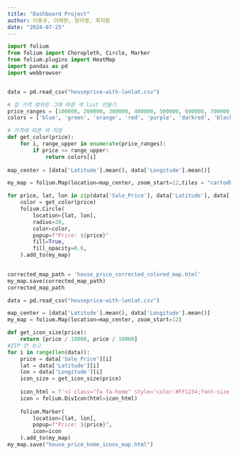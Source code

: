 ```yaml
---
title: "Dashboard Project"
author: 이용규, 이태현, 정아영, 최지원
date: "2024-07-25"
---
```


```python
import folium
from folium import Choropleth, Circle, Marker
from folium.plugins import HeatMap
import pandas as pd
import webbrowser


data = pd.read_csv("houseprice-with-lonlat.csv")

# 집 가격 범위랑 그에 따른 색 list 만들기 
price_ranges = [100000, 200000, 300000, 400000, 500000, 600000, 700000, float('inf')]
colors = ['blue', 'green', 'orange', 'red', 'purple', 'darkred', 'black', 'grey']

# 가격에 따른 색 지정 
def get_color(price):
    for i, range_upper in enumerate(price_ranges):
        if price <= range_upper:
            return colors[i]
        
map_center = [data['Latitude'].mean(), data['Longitude'].mean()]

my_map = folium.Map(location=map_center, zoom_start=12,tiles = "cartodbpositron")

for price, lat, lon in zip(data['Sale_Price'], data['Latitude'], data['Longitude']):
    color = get_color(price)
    folium.Circle(
        location=[lat, lon],
        radius=20,
        color=color,
        popup=f"Price: ${price}"
        fill=True,
        fill_opacity=0.6,
    ).add_to(my_map)
    

corrected_map_path = 'house_price_corrected_colored_map.html'
my_map.save(corrected_map_path)
corrected_map_path
```

```python

data = pd.read_csv("houseprice-with-lonlat.csv")

map_center = [data['Latitude'].mean(), data['Longitude'].mean()]
my_map = folium.Map(location=map_center, zoom_start=12)

def get_icon_size(price):
    return [price / 10000, price / 10000]
#ZIP 안 쓰고
for i in range(len(data)):
    price = data['Sale_Price'][i]
    lat = data['Latitude'][i]
    lon = data['Longitude'][i]
    icon_size = get_icon_size(price)
    
    icon_html = f'<i class="fa fa-home" style="color:#FF1234;font-size:{icon_size[0]}px;"></i>'
    icon = folium.DivIcon(html=icon_html)
    
    folium.Marker(
        location=[lat, lon],
        popup=f"Price: ${price}",
        icon=icon
    ).add_to(my_map)
my_map.save("house_price_home_icons_map.html")
```



